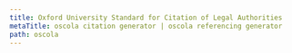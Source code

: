 ```yaml
---
title: Oxford University Standard for Citation of Legal Authorities
metaTitle: oscola citation generator | oscola referencing generator
path: oscola
---
```

<?xml version="1.0" encoding="utf-8"?><style xmlns="http://purl.org/net/xbiblio/csl" class="note" version="1.0" demote-non-dropping-particle="never" default-locale="en-GB"><info><title>OSCOLA (Oxford University Standard for Citation of Legal Authorities)</title><title-short>OSCOLA</title-short><id>http://www.zotero.org/styles/oscola</id><link href="http://www.zotero.org/styles/oscola" rel="self"/><link href="http://www.zotero.org/styles/australian-guide-to-legal-citation" rel="template"/><link href="http://www.law.ox.ac.uk/publications/oscola.php" rel="documentation"/><author><name>Sebastian Karcher</name></author><category citation-format="note"/><category field="law"/><summary>The OSCOLA Standards. For a Zotero Group showing data-entry in Zotero see: https://www.zotero.org/groups/oscola_samples/items/order/itemType</summary><updated>2018-04-25T18:13:00+00:00</updated><rights license="http://creativecommons.org/licenses/by-sa/3.0/">This work is licensed under a Creative Commons Attribution-ShareAlike 3.0 License</rights></info><locale><terms><term name="chapter" form="short"><single>ch.</single><multiple>chs.</multiple></term><term name="section" form="short"><single>s</single><multiple>ss</multiple></term><term name="paragraph" form="short"><single>para</single><multiple>paras</multiple></term><term name="translator" form="short"><single>tr.</single><multiple>trs.</multiple></term><term name="edition" form="short">edn.</term><term name="et-al">and others</term></terms></locale><macro name="author-note"><choose><if type="interview"><group delimiter=", "><names variable="interviewer"><name delimiter-precedes-last="never" and="text" delimiter=", " initialize="false" initialize-with=""/></names><names variable="author" prefix="Interview with "><name delimiter-precedes-last="never" and="text" delimiter=", " initialize="false" initialize-with=""/></names></group></if><else-if type="personal_communication"><group delimiter=" "><group delimiter=" from "><text variable="genre"/><names variable="author"><name delimiter-precedes-last="never" and="text" delimiter=", " initialize="false" initialize-with=""/></names></group><names variable="recipient" prefix="to "><name delimiter-precedes-last="never" and="text" delimiter=", " initialize="false" initialize-with=""/></names></group></else-if><else-if type="broadcast"><text variable="publisher"/></else-if><else-if type="legal_case legislation" match="any"/><else><names variable="author"><name delimiter-precedes-last="never" and="text" delimiter=", " initialize="false" initialize-with=""/><label form="short" prefix=" (" suffix=")" strip-periods="true"/><substitute><names variable="editor"/><names variable="translator"/><text macro="title"/></substitute></names></else></choose></macro><macro name="author-short"><choose><if type="interview"><group delimiter=", "><names variable="interviewer"><name delimiter-precedes-last="never" and="text" form="short" delimiter=", " initialize="false" initialize-with=""/></names><names variable="author" prefix="Interview with "><name delimiter-precedes-last="never" and="text" form="short" delimiter=", " initialize="false" initialize-with=""/></names></group></if><else-if type="personal_communication"><group delimiter=" "><group delimiter=" from "><text variable="genre"/><names variable="author"><name delimiter-precedes-last="never" and="text" delimiter=", " form="short" initialize="false" initialize-with=""/></names></group><names variable="recipient" prefix="to "><name delimiter-precedes-last="never" and="text" delimiter=", " initialize="false" form="short" initialize-with=""/></names></group></else-if><else-if type="broadcast"><text variable="publisher"/></else-if><else><names variable="author"><name delimiter-precedes-last="never" and="text" delimiter=", " initialize="false" initialize-with="" form="short"/><substitute><names variable="editor"/><names variable="translator"/><text macro="title"/></substitute></names></else></choose></macro><macro name="author"><choose><if type="interview"><group delimiter=", "><names variable="interviewer"><name delimiter-precedes-last="never" and="text" delimiter=", " initialize-with="" name-as-sort-order="all" sort-separator=" "/></names><names variable="author" prefix="Interview with "><name delimiter-precedes-last="never" and="text" delimiter=", " initialize="false" initialize-with=""/></names></group></if><else-if type="personal_communication"><group delimiter=" "><group delimiter=", "><names variable="author"><name delimiter-precedes-last="never" and="text" delimiter=", " initialize-with="" name-as-sort-order="all" sort-separator=" "/></names><text variable="genre"/></group><names variable="recipient" prefix="to "><name delimiter-precedes-last="never" and="text" delimiter=", " initialize="false" initialize-with=""/></names></group></else-if><else-if type="broadcast"><text variable="publisher"/></else-if><else-if type="legal_case legislation" match="any"/><else><names variable="author"><name delimiter-precedes-last="never" and="text" delimiter=", " name-as-sort-order="all" initialize-with="" sort-separator=" "/><label form="short" prefix=" (" suffix=")" strip-periods="true"/><substitute><names variable="editor"/><names variable="translator"/><text macro="title"/></substitute></names></else></choose></macro><macro name="editor"><choose><if type="chapter paper-conference entry-encyclopedia" match="none"><names variable="editor translator container-author" delimiter=", "><name delimiter-precedes-last="never" and="text" delimiter=", " initialize="false" initialize-with=""/><label form="short" prefix=" " strip-periods="true"/></names></if></choose></macro><macro name="editor-chapter"><group><text term="in" suffix=" "/><names variable="editor translator container-author" delimiter=", "><name delimiter-precedes-last="never" and="text" delimiter=", " initialize="false" initialize-with=""/><label form="short" prefix=" (" suffix=")" strip-periods="true"/></names></group></macro><macro name="title"><choose><if type="book motion_picture treaty" match="any"><text variable="title" font-style="italic" text-case="title"/></if><else-if type="bill legislation" match="any"><text variable="title"/></else-if><else-if type="legal_case"><text variable="title" font-style="italic" strip-periods="true"/></else-if><else><text variable="title" quotes="true" text-case="title"/></else></choose></macro><macro name="title-short"><choose><if type="book motion_picture treaty" match="any"><text variable="title" font-style="italic" text-case="title" form="short"/></if><else-if type="bill legislation" match="any"><text variable="title" form="short"/></else-if><else-if type="legal_case"><choose><if variable="title-short"><text variable="title-short" font-style="italic"/></if><else><text variable="title" font-style="italic"/></else></choose></else-if><else><text variable="title" quotes="true" text-case="title" form="short"/></else></choose></macro><macro name="issued-year"><date variable="issued" form="text" date-parts="year"/></macro><macro name="issued-full"><date variable="issued" form="text"/></macro><macro name="date-parenthesis"><choose><if type="legal_case article-journal article-magazine" match="any"><choose><if variable="number authority" match="all"><text macro="issued-year" prefix="[" suffix="]"/></if><else-if variable="volume"><text macro="issued-year" prefix="(" suffix=")"/></else-if><else-if variable="container-title volume number" match="any"><text macro="issued-year" prefix="[" suffix="]"/></else-if></choose></if><else-if type="legislation bill" match="any"><text macro="issued-year"/></else-if></choose></macro><macro name="publisher"><choose><if type="book chapter broadcast personal_communication manuscript paper-conference article-newspaper report legislation motion_picture speech interview thesis entry-encyclopedia webpage post-weblog" match="any"><group delimiter=" "><group prefix="(" suffix=")" delimiter=", "><choose><if type="article-newspaper"><text variable="publisher-place" strip-periods="true"/><date variable="issued" form="text"/></if><else-if type="broadcast personal_communication treaty" match="any"><date variable="issued" form="text"/></else-if><else-if type="legislation bill" match="any"><text variable="container-title" strip-periods="true"/></else-if><else><names variable="director"><label form="verb" text-case="capitalize-first" suffix=" "/><name delimiter-precedes-last="never" and="text" delimiter=", " initialize="false" initialize-with=""/></names><text macro="editor"/><choose><if variable="publisher issued genre container-title" match="any"><text macro="edition"/></if></choose><choose><if type="speech"><text variable="event"/><text variable="event-place"/><text macro="issued-full"/></if><else-if type="thesis" match="any"><text variable="genre" strip-periods="true"/><group delimiter=" "><text variable="publisher" strip-periods="true"/><text macro="issued-year"/></group></else-if><else-if type="webpage post-weblog" match="any"><text variable="container-title" font-style="italic"/><text macro="issued-full"/></else-if><else-if type="interview" match="any"><text macro="issued-full"/></else-if><else><group delimiter=" "><text variable="publisher" strip-periods="true"/><text macro="issued-year"/></group></else></choose></else></choose></group><choose><if type="report interview manuscript" match="any"><group delimiter=" "><text variable="genre" strip-periods="true"/><text variable="number"/></group></if></choose></group></if></choose></macro><macro name="looseleaf-note"><choose><if type="book"><choose><if variable="publisher issued" match="none"><choose><if variable="locator"><group delimiter=" "><label variable="locator" form="short" strip-periods="true"/><text variable="locator"/><text variable="edition" prefix="(" suffix=")"/></group></if></choose></if></choose></if></choose></macro><macro name="volume-book"><choose><if type="book chapter report" match="any"><group delimiter=" "><label variable="volume" form="short" strip-periods="true"/><text variable="volume"/></group></if></choose></macro><macro name="edition"><choose><if is-numeric="edition"><group delimiter=" "><number variable="edition" form="ordinal"/><label variable="edition" form="short" strip-periods="true"/></group></if><else><text variable="edition" strip-periods="true"/></else></choose></macro><macro name="book-container"><choose><if type="chapter paper-conference entry-encyclopedia" match="any"><group><text macro="editor-chapter" prefix=" "/><text variable="container-title" font-style="italic" prefix=", "/></group></if></choose></macro><macro name="broadcast-container"><choose><if type="broadcast" match="any"><text variable="container-title" font-style="italic"/></if></choose></macro><macro name="bill-number"><choose><if type="bill"><text variable="number" prefix="[" suffix="]"/></if></choose></macro><macro name="article-case-info"><choose><if type="article-journal article-magazine article-newspaper legal_case" match="any"><group delimiter=", "><choose><if variable="authority number" match="all"><group delimiter=" "><text variable="authority" form="short" strip-periods="true"/><text variable="number"/></group></if></choose><group delimiter=" "><text variable="volume"/><choose><if type="legal_case"><choose><if variable="container-title"><text variable="container-title" form="short" strip-periods="true"/></if></choose></if><else-if type="article-magazine article-newspaper" match="any"><text variable="container-title" font-style="italic"/></else-if><else><text variable="container-title"/></else></choose></group></group></if></choose></macro><macro name="page-first"><choose><if type="chapter report paper-conference" match="none"><text variable="page-first"/></if></choose></macro><macro name="court"><choose><if type="legal_case"><choose><if variable="number" match="none"><text variable="authority" prefix="(" suffix=")" strip-periods="true"/></if></choose></if></choose></macro><macro name="locator-basic"><group delimiter=" "><choose><if locator="page" match="none"><label variable="locator" form="short" strip-periods="true"/></if></choose><text variable="locator"/></group></macro><macro name="locator-space"><choose><if type="legal_case"><choose><if locator="paragraph"><text variable="locator" prefix="[" suffix="]"/></if><else-if variable="number container-title volume page" match="all"/><else-if variable="authority"><text variable="locator"/></else-if></choose></if><else-if type="legislation book article-journal article-magazine" match="none"><text macro="locator-basic"/></else-if><else-if type="book"><choose><if variable="issued publisher" match="any"><text macro="locator-basic"/></if></choose></else-if></choose></macro><macro name="locator-comma"><choose><if type="legal_case"><choose><if locator="paragraph" match="none"><choose><if variable="authority" match="none"><text variable="locator"/></if><else-if variable="number container-title volume page" match="all"><text variable="locator"/></else-if></choose></if></choose></if><else-if type="legislation article-journal article-magazine" match="any"><text macro="locator-basic"/></else-if></choose></macro><macro name="treaty-catchall"><choose><if type="treaty"><text variable="genre"/></if></choose></macro><macro name="URL"><choose><if type="legal_case legislation bill" match="none"><choose><if variable="URL"><group delimiter=" "><text variable="URL" prefix="&lt;" suffix="&gt;"/><group delimiter=" "><text term="accessed"/><date variable="accessed" form="text"/></group></group></if></choose></if></choose></macro><macro name="author-count"><names variable="author"><name form="count"/><substitute><names variable="editor"/></substitute></names></macro><macro name="sort-type"><choose><if type="book chapter paper-conference article-magazine article-newspaper article-journal manuscript report speech entry-encyclopedia" match="any"><text value="1"/></if><else-if type="legal_case"><text value="2"/><text variable="title"/></else-if><else-if type="bill legislation" match="any"><text value="3"/><choose><if type="legislation"><text variable="title"/></if></choose></else-if><else-if type="treaty"><text value="4"/></else-if><else><text value="1"/></else></choose></macro><citation et-al-min="4" et-al-use-first="1"><layout suffix="." delimiter="; "><choose><if position="ibid-with-locator"><group delimiter=" "><text term="ibid" strip-periods="true" text-case="lowercase"/><text variable="locator"/></group></if><else-if position="ibid"><text term="ibid" strip-periods="true" text-case="lowercase"/></else-if><else-if position="subsequent"><choose><if type="legal_case bill legislation treaty" match="any"><group delimiter=" "><text macro="author-note"/><text macro="title-short"/><text macro="looseleaf-note"/><text variable="first-reference-note-number" prefix="(n " suffix=")"/><text macro="locator-space"/></group></if><else><group delimiter=" "><group delimiter=", "><text macro="author-short"/><choose><if disambiguate="true"><text macro="title-short"/></if></choose></group><text variable="first-reference-note-number" prefix="(n " suffix=")"/><text macro="locator-basic"/></group></else></choose></else-if><else><group delimiter=" "><group delimiter=", "><group delimiter=" "><group delimiter=", "><text macro="author-note"/><group><text macro="title"/><text macro="book-container"/></group><text macro="broadcast-container"/><text macro="volume-book"/><text macro="looseleaf-note"/></group><group delimiter=" "><text macro="date-parenthesis"/><text macro="bill-number"/><text macro="article-case-info"/><text macro="publisher"/></group></group><text macro="treaty-catchall"/></group><group delimiter=", "><group delimiter=" "><text macro="page-first"/><text macro="court"/><text macro="locator-space"/></group><text macro="locator-comma"/></group><text macro="URL"/></group></else></choose></layout></citation><bibliography et-al-min="4" et-al-use-first="1" subsequent-author-substitute="&#8212;&#8212;"><sort><key macro="sort-type"/><key macro="author" names-min="1" names-use-first="1"/><key macro="author-count" names-min="2" names-use-first="2"/><key macro="author"/><key variable="issued"/><key variable="title"/></sort><layout><group delimiter=" "><group delimiter=", "><group delimiter=" "><group delimiter=", "><text macro="author"/><group><text macro="title"/><text macro="book-container"/></group><text macro="broadcast-container"/><text macro="volume-book"/><text macro="looseleaf-note"/></group><group delimiter=" "><text macro="date-parenthesis"/><text macro="bill-number"/><text macro="article-case-info"/><text macro="publisher"/></group></group><text macro="treaty-catchall"/></group><group delimiter=" "><text macro="page-first"/><text macro="court"/></group><text macro="URL"/></group></layout></bibliography></style>
